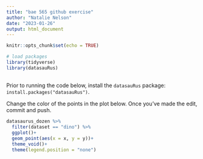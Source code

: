 ```yaml
---
title: "bae 565 github exercise"
author: "Natalie Nelson"
date: "2023-01-26"
output: html_document
---
```


```r
knitr::opts_chunk$set(echo = TRUE)

# load packages
library(tidyverse)
library(datasauRus)
```

## 

Prior to running the code below, install the `datasauRus` package: `install.packages("datasauRus")`. 

Change the color of the points in the plot below. Once you've made the edit, commit and push.

```r
datasaurus_dozen %>%
  filter(dataset == "dino") %>%
  ggplot()+
  geom_point(aes(x = x, y = y))+
  theme_void()+
  theme(legend.position = "none")
```
